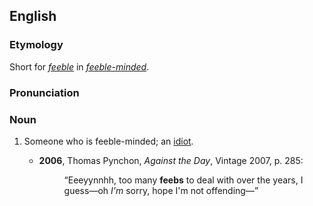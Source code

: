 ==English==
===Etymology===
Short for ''[[feeble]]'' in ''[[feeble-minded]]''.

===Pronunciation===
{{IPA|/fiːb/}}

===Noun===
{{en-noun}}

# {{context|US|slang}} Someone who is feeble-minded; an [[idiot]].
#*'''2006''', Thomas Pynchon, ''Against the Day'', Vintage 2007, p. 285:
#*:“Eeeyynnhh, too many '''feebs''' to deal with over the years, I guess—oh ''I'm'' sorry, hope I'm not offending—”